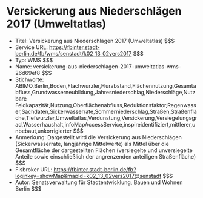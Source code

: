 # Versickerung aus Niederschlägen 2017 (Umweltatlas)
- Titel: Versickerung aus Niederschlägen 2017 (Umweltatlas) $$$
- Service URL: https://fbinter.stadt-berlin.de/fb/wms/senstadt/k02_13_02vers2017 $$$
- Typ: WMS $$$
- Name: versickerung-aus-niederschlagen-2017-umweltatlas-wms-26d69ef8 $$$
- Stichworte: ABIMO,Berlin,Boden,Flachwurzler,Flurabstand,Flächennutzung,Gesamtabfluss,Grundwasserneubildung,Jahresniederschlag,Niederschläge,Nutzbare Feldkapazität,Nutzung,Oberflächenabfluss,Reduktionsfaktor,Regenwasser,Sachdaten,Sickerwasserrate,Sommerniederschlag,Straßen,Straßenfläche,Tiefwurzler,Umweltatlas,Verdunstung,Versickerung,Versiegelungsgrad,Wasserhaushalt,infoMapAccessService,inspireidentifiziert,mittlerer,unbebaut,unkorrigierter $$$
- Anmerkung: Dargestellt wird die Versickerung aus Niederschlägen (Sickerwasserrate, langjährige Mittelwerte) als Mittel über die Gesamtfläche der dargestellten Flächen (versiegelte und unversiegelte Anteile sowie einschließlich der angrenzenden anteiligen Straßenfläche) $$$
- Fisbroker URL: https://fbinter.stadt-berlin.de/fb?loginkey=showMap&mapId=k02_13_02vers2017@senstadt $$$
- Autor: Senatsverwaltung für Stadtentwicklung, Bauen und Wohnen Berlin $$$
